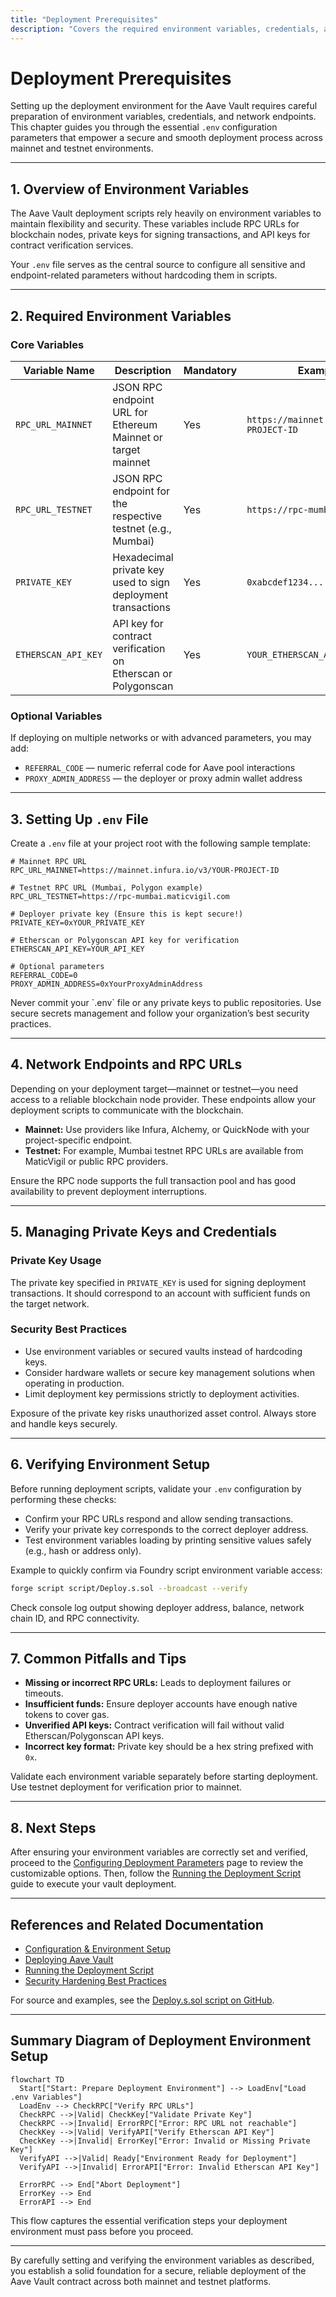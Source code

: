 ```yaml
---
title: "Deployment Prerequisites"
description: "Covers the required environment variables, credentials, and network endpoints needed to securely set up your deployment environment for the Aave Vault. Explains setting up and verifying .env configuration keys for RPC URLs, API keys, and private keys for mainnet and testnet deployments."
---
```


# Deployment Prerequisites

Setting up the deployment environment for the Aave Vault requires careful preparation of environment variables, credentials, and network endpoints. This chapter guides you through the essential `.env` configuration parameters that empower a secure and smooth deployment process across mainnet and testnet environments.

---

## 1. Overview of Environment Variables

The Aave Vault deployment scripts rely heavily on environment variables to maintain flexibility and security. These variables include RPC URLs for blockchain nodes, private keys for signing transactions, and API keys for contract verification services.

Your `.env` file serves as the central source to configure all sensitive and endpoint-related parameters without hardcoding them in scripts.

---

## 2. Required Environment Variables

### Core Variables

| Variable Name           | Description                                                  | Mandatory | Example Value                                  |
|------------------------|--------------------------------------------------------------|-----------|-----------------------------------------------|
| `RPC_URL_MAINNET`       | JSON RPC endpoint URL for Ethereum Mainnet or target mainnet | Yes       | `https://mainnet.infura.io/v3/YOUR-PROJECT-ID` |
| `RPC_URL_TESTNET`       | JSON RPC endpoint for the respective testnet (e.g., Mumbai)  | Yes       | `https://rpc-mumbai.maticvigil.com`            |
| `PRIVATE_KEY`           | Hexadecimal private key used to sign deployment transactions | Yes       | `0xabcdef1234...`                              |
| `ETHERSCAN_API_KEY`     | API key for contract verification on Etherscan or Polygonscan | Yes       | `YOUR_ETHERSCAN_API_KEY`                        |

### Optional Variables

If deploying on multiple networks or with advanced parameters, you may add:

- `REFERRAL_CODE` — numeric referral code for Aave pool interactions
- `PROXY_ADMIN_ADDRESS` — the deployer or proxy admin wallet address

---

## 3. Setting Up `.env` File

Create a `.env` file at your project root with the following sample template:

```env
# Mainnet RPC URL
RPC_URL_MAINNET=https://mainnet.infura.io/v3/YOUR-PROJECT-ID

# Testnet RPC URL (Mumbai, Polygon example)
RPC_URL_TESTNET=https://rpc-mumbai.maticvigil.com

# Deployer private key (Ensure this is kept secure!)
PRIVATE_KEY=0xYOUR_PRIVATE_KEY

# Etherscan or Polygonscan API key for verification
ETHERSCAN_API_KEY=YOUR_API_KEY

# Optional parameters
REFERRAL_CODE=0
PROXY_ADMIN_ADDRESS=0xYourProxyAdminAddress

```

<Tip>
Never commit your `.env` file or any private keys to public repositories. Use secure secrets management and follow your organization’s best security practices.
</Tip>

---

## 4. Network Endpoints and RPC URLs

Depending on your deployment target—mainnet or testnet—you need access to a reliable blockchain node provider. These endpoints allow your deployment scripts to communicate with the blockchain.

- **Mainnet:** Use providers like Infura, Alchemy, or QuickNode with your project-specific endpoint.
- **Testnet:** For example, Mumbai testnet RPC URLs are available from MaticVigil or public RPC providers.

Ensure the RPC node supports the full transaction pool and has good availability to prevent deployment interruptions.

---

## 5. Managing Private Keys and Credentials

### Private Key Usage

The private key specified in `PRIVATE_KEY` is used for signing deployment transactions. It should correspond to an account with sufficient funds on the target network.

### Security Best Practices

- Use environment variables or secured vaults instead of hardcoding keys.
- Consider hardware wallets or secure key management solutions when operating in production.
- Limit deployment key permissions strictly to deployment activities.

<Warning>
Exposure of the private key risks unauthorized asset control. Always store and handle keys securely.
</Warning>

---

## 6. Verifying Environment Setup

Before running deployment scripts, validate your `.env` configuration by performing these checks:

- Confirm your RPC URLs respond and allow sending transactions.
- Verify your private key corresponds to the correct deployer address.
- Test environment variables loading by printing sensitive values safely (e.g., hash or address only).

Example to quickly confirm via Foundry script environment variable access:

```bash
forge script script/Deploy.s.sol --broadcast --verify
```

Check console log output showing deployer address, balance, network chain ID, and RPC connectivity.

---

## 7. Common Pitfalls and Tips

- **Missing or incorrect RPC URLs:** Leads to deployment failures or timeouts.
- **Insufficient funds:** Ensure deployer accounts have enough native tokens to cover gas.
- **Unverified API keys:** Contract verification will fail without valid Etherscan/Polygonscan API keys.
- **Incorrect key format:** Private key should be a hex string prefixed with `0x`.

<Tip>
Validate each environment variable separately before starting deployment. Use testnet deployment for verification prior to mainnet.
</Tip>

---

## 8. Next Steps

After ensuring your environment variables are correctly set and verified, proceed to the [Configuring Deployment Parameters](./configuring-deployment-parameters) page to review the customizable options. Then, follow the [Running the Deployment Script](./running-the-deployment-script) guide to execute your vault deployment.

---

## References and Related Documentation

- [Configuration & Environment Setup](../../getting-started/configure-run-validate/configuration-setup)
- [Deploying Aave Vault](../../getting-started/configure-run-validate/deploying-vault)
- [Running the Deployment Script](./running-the-deployment-script)
- [Security Hardening Best Practices](../operational-excellence/security-hardening)

For source and examples, see the [Deploy.s.sol script on GitHub](https://github.com/aave/Aave-Vault/blob/main/script/Deploy.s.sol).

---

## Summary Diagram of Deployment Environment Setup

```mermaid
flowchart TD
  Start["Start: Prepare Deployment Environment"] --> LoadEnv["Load .env Variables"]
  LoadEnv --> CheckRPC["Verify RPC URLs"]
  CheckRPC -->|Valid| CheckKey["Validate Private Key"]
  CheckRPC -->|Invalid| ErrorRPC["Error: RPC URL not reachable"]
  CheckKey -->|Valid| VerifyAPI["Verify Etherscan API Key"]
  CheckKey -->|Invalid| ErrorKey["Error: Invalid or Missing Private Key"]
  VerifyAPI -->|Valid| Ready["Environment Ready for Deployment"]
  VerifyAPI -->|Invalid| ErrorAPI["Error: Invalid Etherscan API Key"]

  ErrorRPC --> End["Abort Deployment"]
  ErrorKey --> End
  ErrorAPI --> End
```

This flow captures the essential verification steps your deployment environment must pass before you proceed.

---

By carefully setting and verifying the environment variables as described, you establish a solid foundation for a secure, reliable deployment of the Aave Vault contract across both mainnet and testnet platforms.
